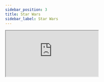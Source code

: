 ```yaml
---
sidebar_position: 3
title: Star Wars
sidebar_label: Star Wars
---
```


<iframe
  src="https://codesandbox.io/embed/hyperfetch-star-wars-wfs3vk?fontsize=14&hidenavigation=1&theme=dark"
  style={{ width: "100%", height: "600px", border: 0, borderRadius: "4px", overflow: "hidden" }}
  title="HyperFetch - Star Wars"
  allow="accelerometer; ambient-light-sensor; camera; encrypted-media; geolocation; gyroscope; hid; microphone; midi; payment; usb; vr; xr-spatial-tracking"
  sandbox="allow-forms allow-modals allow-popups allow-presentation allow-same-origin allow-scripts"
/>

[![Edit Hyper Fetch Star Wars](https://codesandbox.io/static/img/play-codesandbox.svg)](https://codesandbox.io/embed/hyperfetch-star-wars-wfs3vk?autoresize=1&fontsize=14&hidenavigation=1&theme=dark)
